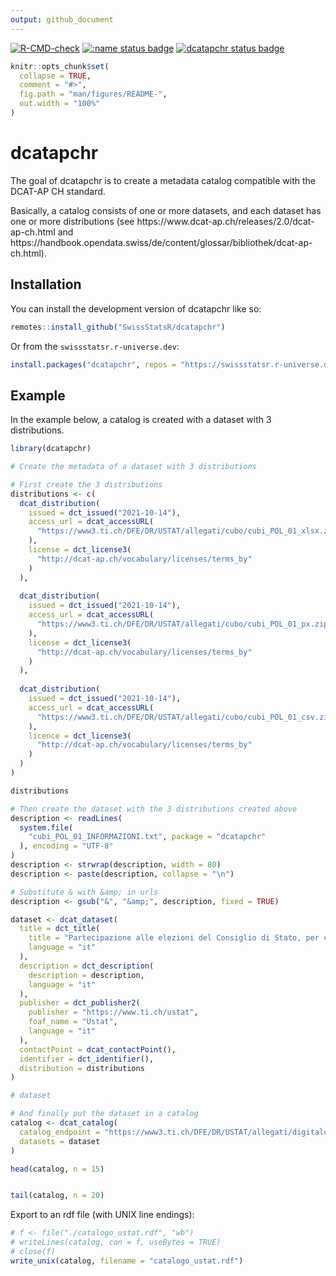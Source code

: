 ```yaml
---
output: github_document
---
```


<!-- README.md is generated from README.Rmd. Please edit that file -->
[![R-CMD-check](https://github.com/SwissStatsR/dcatapchr/actions/workflows/R-CMD-check.yaml/badge.svg)](https://github.com/SwissStatsR/dcatapchr/actions/workflows/R-CMD-check.yaml)
[![:name status badge](https://swissstatsr.r-universe.dev/badges/:name)](https://swissstatsr.r-universe.dev/)
[![dcatapchr status badge](https://swissstatsr.r-universe.dev/badges/dcatapchr)](https://swissstatsr.r-universe.dev/dcatapchr)


```r
knitr::opts_chunk$set(
  collapse = TRUE,
  comment = "#>",
  fig.path = "man/figures/README-",
  out.width = "100%"
)
```

# dcatapchr


The goal of dcatapchr is to create a metadata catalog compatible with the 
DCAT-AP CH standard.  

Basically, a catalog consists of one or more datasets, and each dataset has one or more distributions (see https://www.dcat-ap.ch/releases/2.0/dcat-ap-ch.html and https://handbook.opendata.swiss/de/content/glossar/bibliothek/dcat-ap-ch.html).




## Installation

You can install the development version of dcatapchr like so:

``` r
remotes::install_github("SwissStatsR/dcatapchr")
```

Or from the `swissstatsr.r-universe.dev`:
```r
install.packages("dcatapchr", repos = "https://swissstatsr.r-universe.dev")
```

## Example

In the example below, a catalog is created with a dataset with 3 distributions.

```r
library(dcatapchr)

# Create the metadata of a dataset with 3 distributions

# First create the 3 distributions
distributions <- c(
  dcat_distribution(
    issued = dct_issued("2021-10-14"), 
    access_url = dcat_accessURL(
      "https://www3.ti.ch/DFE/DR/USTAT/allegati/cubo/cubi_POL_01_xlsx.zip"
    ), 
    license = dct_license3(
      "http://dcat-ap.ch/vocabulary/licenses/terms_by"
    )
  ),
  
  dcat_distribution(
    issued = dct_issued("2021-10-14"), 
    access_url = dcat_accessURL(
      "https://www3.ti.ch/DFE/DR/USTAT/allegati/cubo/cubi_POL_01_px.zip"
    ), 
    license = dct_license3(
      "http://dcat-ap.ch/vocabulary/licenses/terms_by"
    )
  ),
  
  dcat_distribution(
    issued = dct_issued("2021-10-14"), 
    access_url = dcat_accessURL(
      "https://www3.ti.ch/DFE/DR/USTAT/allegati/cubo/cubi_POL_01_csv.zip"
    ), 
    licence = dct_license3(
      "http://dcat-ap.ch/vocabulary/licenses/terms_by"
    )
  )
)

distributions

# Then create the dataset with the 3 distributions created above
description <- readLines(
  system.file(
    "cubi_POL_01_INFORMAZIONI.txt", package = "dcatapchr"
  ), encoding = "UTF-8"
)
description <- strwrap(description, width = 80)
description <- paste(description, collapse = "\n")

# Substitute & with &amp; in urls
description <- gsub("&", "&amp;", description, fixed = TRUE)

dataset <- dcat_dataset(
  title = dct_title(
    title = "Partecipazione alle elezioni del Consiglio di Stato, per comune, in Ticino, dal 1921 al 2011", 
    language = "it"
  ), 
  description = dct_description(
    description = description, 
    language = "it"
  ), 
  publisher = dct_publisher2(
    publisher = "https://www.ti.ch/ustat", 
    foaf_name = "Ustat",
    language = "it"
  ), 
  contactPoint = dcat_contactPoint(), 
  identifier = dct_identifier(),
  distribution = distributions
)

# dataset

# And finally put the dataset in a catalog
catalog <- dcat_catalog(
  catalog_endpoint = "https://www3.ti.ch/DFE/DR/USTAT/allegati/digitale/catalogo_ustat.rdf", 
  datasets = dataset
)

head(catalog, n = 15)


tail(catalog, n = 20)
```

Export to an rdf file (with UNIX line endings):
```r
# f <- file("./catalogo_ustat.rdf", "wb")
# writeLines(catalog, con = f, useBytes = TRUE)
# close(f)
write_unix(catalog, filename = "catalogo_ustat.rdf")
```


